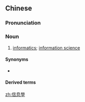 {{also|信息学}}
==Chinese==
{{zh-forms|s=信息学|type=21}}
{{zh-wp}}

===Pronunciation===
{{zh-pron
|m=xìn息xué
|c=seon3 sik1 hok6
|cat=n
}}

===Noun===
{{zh-noun}}

# {{lb|zh|chiefly|Mainland}} [[informatics]]; [[information science]]

====Synonyms====
* {{q|Hong Kong|Taiwan}} {{zh-l|資訊學}}

====Derived terms====
{{zh-der|生物信息學}}

[[zh:信息學]]